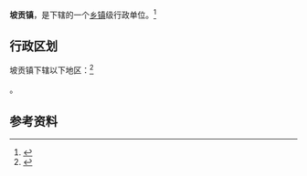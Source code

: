 {{中国乡级行政区|52/04/24/105/000}}

'''坡贡镇'''，是{{PRC admin/fullname|52/04/24/105/000|3}}下辖的一个[[乡镇|乡镇]]级行政单位。<ref>{{PRC admin/ref sgc|{{PRC admin/parent|52/04/24/105/000}}}}</ref>

== 行政区划 ==

坡贡镇下辖以下地区：<ref>{{PRC admin/ref sgc|52/04/24/105/000}}</ref>

{{PRC admin/children|52/04/24/105/000}}。

== 参考资料 ==

{{reflist}}

{{行政区划小作品}}
{{PRC admin/navcat|52/04/24/105/000}}